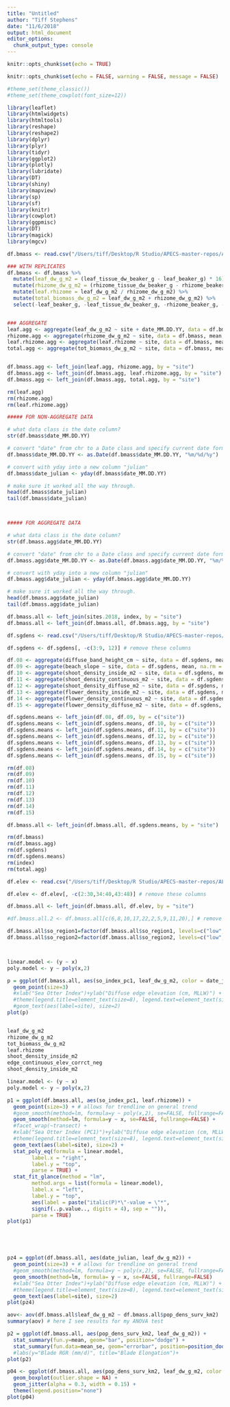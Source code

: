 ```yaml
---
title: "Untitled"
author: "Tiff Stephens"
date: "11/6/2018"
output: html_document
editor_options: 
  chunk_output_type: console
---
```


```r
knitr::opts_chunk$set(echo = TRUE)
```


```r
knitr::opts_chunk$set(echo = FALSE, warning = FALSE, message = FALSE)

#theme_set(theme_classic())
#theme_set(theme_cowplot(font_size=12))
```

```r
library(leaflet)
library(htmlwidgets)
library(htmltools)
library(reshape)
library(reshape2)
library(dplyr)
library(plyr)
library(tidyr)
library(ggplot2)
library(plotly)
library(lubridate)
library(DT)
library(shiny)
library(mapview)
library(sp)
library(sf)
library(knitr)
library(cowplot)
library(ggpmisc)
library(DT)
library(magick)
library(mgcv)
```


```r
df.bmass <- read.csv("/Users/tiff/Desktop/R Studio/APECS-master-repos/ALL_DATA/DATA_ARCHIVING/Tiff/Seagrass elevation, density, biomass [2018]/biomass_cores_2018_RAW.csv", stringsAsFactors = FALSE, header = TRUE)
```

```r
### WITH REPLICATES
df.bmass <- df.bmass %>%
  mutate(leaf_dw_g_m2 = (leaf_tissue_dw_beaker_g - leaf_beaker_g) * 16) %>%
  mutate(rhizome_dw_g_m2 = (rhizome_tissue_dw_beaker_g - rhizome_beaker_g) * 16) %>%
  mutate(leaf.rhizome = leaf_dw_g_m2 / rhizome_dw_g_m2) %>%
  mutate(total_biomass_dw_g_m2 = leaf_dw_g_m2 + rhizome_dw_g_m2) %>%
  select(-leaf_beaker_g, -leaf_tissue_dw_beaker_g, -rhizome_beaker_g, -rhizome_tissue_dw_beaker_g)


### AGGREGATE
leaf.agg <- aggregate(leaf_dw_g_m2 ~ site + date_MM.DD.YY, data = df.bmass, mean, na.rm = TRUE)
rhizome.agg <- aggregate(rhizome_dw_g_m2 ~ site, data = df.bmass, mean, na.rm = TRUE)
leaf.rhizome.agg <- aggregate(leaf.rhizome ~ site, data = df.bmass, mean, na.rm = TRUE)
total.agg <- aggregate(tot_biomass_dw_g_m2 ~ site, data = df.bmass, mean, na.rm = TRUE)


df.bmass.agg <- left_join(leaf.agg, rhizome.agg, by = "site") 
df.bmass.agg <- left_join(df.bmass.agg, leaf.rhizome.agg, by = "site") 
df.bmass.agg <- left_join(df.bmass.agg, total.agg, by = "site") 

rm(leaf.agg)
rm(rhizome.agg)
rm(leaf.rhizome.agg)
```

```r
##### FOR NON-AGGREGATE DATA

# what data class is the date column? 
str(df.bmass$date_MM.DD.YY)

# convert "date" from chr to a Date class and specify current date format
df.bmass$date_MM.DD.YY <- as.Date(df.bmass$date_MM.DD.YY, "%m/%d/%y")

# convert with yday into a new column "julian"
df.bmass$date_julian <- yday(df.bmass$date_MM.DD.YY)  

# make sure it worked all the way through. 
head(df.bmass$date_julian)
tail(df.bmass$date_julian)



##### FOR AGGREGATE DATA

# what data class is the date column? 
str(df.bmass.agg$date_MM.DD.YY)

# convert "date" from chr to a Date class and specify current date format
df.bmass.agg$date_MM.DD.YY <- as.Date(df.bmass.agg$date_MM.DD.YY, "%m/%d/%y")

# convert with yday into a new column "julian"
df.bmass.agg$date_julian <- yday(df.bmass.agg$date_MM.DD.YY)  

# make sure it worked all the way through. 
head(df.bmass.agg$date_julian)
tail(df.bmass.agg$date_julian)
```



\join1
```r
df.bmass.all <- left_join(sites.2018, index, by = "site") 
df.bmass.all <- left_join(df.bmass.all, df.bmass.agg, by = "site") 
```





\density
```r
df.sgdens <- read.csv("/Users/tiff/Desktop/R Studio/APECS-master-repos/ALL_DATA/TIFF_seagrass/2018_data_efforts/elevs_worked.csv", stringsAsFactors = FALSE, header = TRUE)

df.sgdens <- df.sgdens[, -c(3:9, 12)] # remove these columns

df.08 <- aggregate(diffuse_band_height_cm ~ site, data = df.sgdens, mean, na.rm = TRUE)
df.09 <- aggregate(beach_slope ~ site, data = df.sgdens, mean, na.rm = TRUE)
df.10 <- aggregate(shoot_density_inside_m2 ~ site, data = df.sgdens, mean, na.rm = TRUE)
df.11 <- aggregate(shoot_density_continuous_m2 ~ site, data = df.sgdens, mean, na.rm = TRUE)
df.12 <- aggregate(shoot_density_diffuse_m2 ~ site, data = df.sgdens, mean, na.rm = TRUE)
df.13 <- aggregate(flower_density_inside_m2 ~ site, data = df.sgdens, mean, na.rm = TRUE)
df.14 <- aggregate(flower_density_continuous_m2 ~ site, data = df.sgdens, mean, na.rm = TRUE)
df.15 <- aggregate(flower_density_diffuse_m2 ~ site, data = df.sgdens, mean, na.rm = TRUE)

df.sgdens.means <- left_join(df.08, df.09, by = c("site"))
df.sgdens.means <- left_join(df.sgdens.means, df.10, by = c("site"))
df.sgdens.means <- left_join(df.sgdens.means, df.11, by = c("site"))
df.sgdens.means <- left_join(df.sgdens.means, df.12, by = c("site"))
df.sgdens.means <- left_join(df.sgdens.means, df.13, by = c("site"))
df.sgdens.means <- left_join(df.sgdens.means, df.14, by = c("site"))
df.sgdens.means <- left_join(df.sgdens.means, df.15, by = c("site"))
```

```r
rm(df.08)
rm(df.09)
rm(df.10)
rm(df.11)
rm(df.12)
rm(df.13)
rm(df.14)
rm(df.15)
```




\join1
```r
df.bmass.all <- left_join(df.bmass.all, df.sgdens.means, by = "site") 
```

```r
rm(df.bmass)
rm(df.bmass.agg)
rm(df.sgdens)
rm(df.sgdens.means)
rm(index)
rm(total.agg)
```


```r
df.elev <- read.csv("/Users/tiff/Desktop/R Studio/APECS-master-repos/ALL_DATA/TIFF_seagrass/2018_data_efforts/alldat.csv", stringsAsFactors = FALSE, header = TRUE)

df.elev <- df.elev[, -c(2:30,34:40,43:48)] # remove these columns

df.bmass.all <- left_join(df.bmass.all, df.elev, by = "site") 
```






\plot
```r
#df.bmass.all.2 <- df.bmass.all[c(6,8,10,17,22,2,5,9,11,20),] # remove these columns

df.bmass.all$so_region1=factor(df.bmass.all$so_region1, levels=c("low","mid","high")) # order sites
df.bmass.all$so_region2=factor(df.bmass.all$so_region2, levels=c("low","high")) # order sites



linear.model <- (y ~ x)
poly.model <- y ~ poly(x,2)

p = ggplot(df.bmass.all, aes(so_index_pc1, leaf_dw_g_m2, color = date_julian)) +
  geom_point(size=3) 
  #xlab("Sea Otter Index")+ylab("Diffuse edge elevation (cm, MLLW)") +
  #theme(legend.title=element_text(size=8), legend.text=element_text(size=8)) +
  #geom_text(aes(label=site), size=2)
plot(p)


leaf_dw_g_m2
rhizome_dw_g_m2
tot_biomass_dw_g_m2
leaf.rhizome
shoot_density_inside_m2
edge_continuous_elev_corrct_neg
shoot_density_inside_m2

linear.model <- (y ~ x)
poly.model <- y ~ poly(x,2)

p1 = ggplot(df.bmass.all, aes(so_index_pc1, leaf.rhizome)) +
  geom_point(size=3) + # allows for trendline on general trend
  #geom_smooth(method=lm, formula=y ~ poly(x,2), se=FALSE, fullrange=FALSE) +
  geom_smooth(method=lm, formula=y ~ x, se=FALSE, fullrange=FALSE) +
  #facet_wrap(~transect) +
  #xlab("Sea Otter Index (PC1)")+ylab("Diffuse edge elevation (cm, MLLW)") +
  #theme(legend.title=element_text(size=8), legend.text=element_text(size=8)) +
  geom_text(aes(label=site), size=2) +
  stat_poly_eq(formula = linear.model,
        label.x = "right",
        label.y = "top",
        parse = TRUE) +
  stat_fit_glance(method = "lm", 
        method.args = list(formula = linear.model),
        label.x = "left",
        label.y = "top",
        aes(label = paste("italic(P)*\"-value = \"*", 
        signif(..p.value.., digits = 4), sep = "")),
        parse = TRUE)
plot(p1)





pz4 = ggplot(df.bmass.all, aes(date_julian, leaf_dw_g_m2)) +
  geom_point(size=3) + # allows for trendline on general trend
  #geom_smooth(method=lm, formula=y ~ poly(x,2), se=FALSE, fullrange=FALSE) +
  geom_smooth(method=lm, formula= y ~ x, se=FALSE, fullrange=FALSE) 
  #xlab("Sea Otter Index")+ylab("Diffuse edge elevation (cm, MLLW)") +
  #theme(legend.title=element_text(size=8), legend.text=element_text(size=8)) +
  geom_text(aes(label=site), size=2)
plot(pz4)
```


```r
aov<- aov(df.bmass.all$leaf_dw_g_m2 ~ df.bmass.all$pop_dens_surv_km2)
summary(aov) # here I see results for my ANOVA test
```



```r
p2 = ggplot(df.bmass.all, aes(pop_dens_surv_km2, leaf_dw_g_m2)) +
  stat_summary(fun.y=mean, geom="bar", position="dodge") +
  stat_summary(fun.data=mean_se, geom="errorbar", position=position_dodge(width=0.90), width=0.1)
  #labs(y="Blade RGR (mm/d)", title="Blade Elongation")+
plot(p2)
```


```r
p04 <- ggplot(df.bmass.all, aes(pop_dens_surv_km2, leaf_dw_g_m2, color = pop_dens_surv_km2)) +
  geom_boxplot(outlier.shape = NA) +
  geom_jitter(alpha = 0.3, width = 0.15) +
  theme(legend.position="none")
plot(p04)
```

